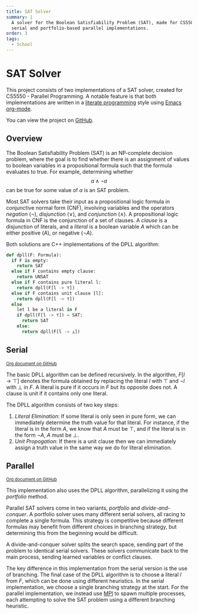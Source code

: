 ```yaml
---
title: SAT Solver
summary: |
  A solver for the Boolean Satisfiability Problem (SAT), made for CS5500 - Parallel Programming. Includes both
  serial and portfolio-based parallel implementations.
order: 3
tags:
  - School
---
```


# SAT Solver

This project consists of two implementations of a SAT solver, created for CS5550 - Parallel Programming. A notable feature is that both implementations are written in a [literate programming](https://en.wikipedia.org/wiki/Literate_programming) style using [Emacs org-mode](https://orgmode.org/).

You can view the project on [GitHub](https://github.com/WhiteAbeLincoln/sat-solver).

## Overview

The Boolean Satisfiability Problem (SAT) is an NP-complete decision problem,
where the goal is to find whether there is an assignment of values to boolean variables
in a propositional formula such that the formula evaluates to true. For example,
determining whether $$ a \land \neg a $$ can be true for some value of $a$ is
an SAT problem.

Most SAT solvers take their input as a propositional logic formula in conjunctive normal form (CNF),
involving variables and the operators _negation_ ($\neg$), _disjunction_ ($\lor$), and _conjunction_ ($\land$). A
propositional logic formula in CNF is the conjunction of a set of clauses. A _clause_ is a disjunction
of literals, and a _literal_ is a boolean variable $A$ which can be either positive ($A$), or negative ($\neg A$).

Both solutions are C++ implementations of the DPLL algorithm:

```python
def dpll(F: Formula):
  if F is empty:
    return SAT
  else if F contains empty clause:
    return UNSAT
  else if F contains pure literal l:
    return dpll(F[l -> ⊤])
  else if F contains unit clause [l]:
    return dpll(F[l -> ⊤])
  else
    let l be a literal in F
    if dpll(F[l -> ⊤]) = SAT:
      return SAT
    else:
      return dpll(F[l -> ⊥])
```

## Serial

<small>
  <a href="https://github.com/WhiteAbeLincoln/sat-solver/blob/master/serial/serial.org">
    Org document on GitHub
  </a>
</small>

The basic DPLL algorithm can be defined recursively.
In the algorithm, $F[l \to \top]$ denotes the formula obtained by replacing the literal $l$ with $\top$ and
$\neg l$ with $\bot$ in $F$. A literal is pure if it occurs in $F$ but its opposite does not. A clause is unit
if it contains only one literal.

The DPLL algorithm consists of two key steps:

1. _Literal Elimination_: If some literal is only seen in pure form, we can immediately determine the
   truth value for that literal. For instance, if the literal is in the form $A$, we know that $A$ must be
   $\top$, and if the literal is in the form $\neg A$, $A$ must be $\bot$.
2. _Unit Propogation_: If there is a unit clause then we can immediately assign a truth value in the same
   way we do for literal elimination.

## Parallel

<small>
  <a href="https://github.com/WhiteAbeLincoln/sat-solver/blob/master/parallel/portfolio/portfolio.org">
    Org document on GitHub
  </a>
</small>

This implementation also uses the DPLL algorithm, parallelizing it using the _portfolio_ method.

Parallel SAT solvers come in two variants, _portfolio_ and _divide-and-conquer_. A portfolio solver
uses many different serial solvers, all racing to complete a single formula. This strategy is competitive
because different formulas may benefit from different choices in branching strategy, but determining this
from the beginning would be difficult.

A divide-and-conquer solver splits the search space, sending part of the problem to identical serial solvers.
These solvers communicate back to the main process, sending learned variables or conflict clauses.

The key difference in this implementation from the serial version is the use of branching. The final case of the DPLL algorithm is to choose a literal $l$ from $F$, which can be done using different heuristics. In the serial implementation, we choose a single branching strategy at the start. For the parallel implementation, we instead use [MPI](https://www.open-mpi.org/) to spawn multiple processes, each attempting to solve the SAT problem using a different branching heuristic.
